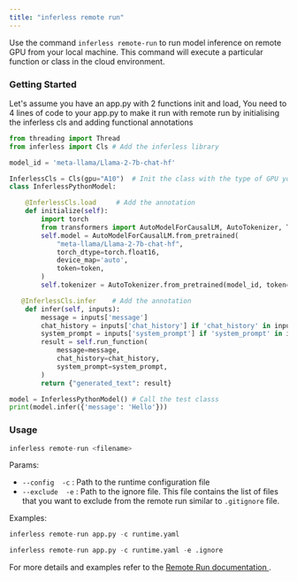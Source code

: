 ```yaml
---
title: "inferless remote run"
---
```

Use the command `inferless remote-run` to run model inference on remote GPU from your local machine.
This command will execute a particular function or class in the cloud environment.

### Getting Started 

Let's assume you have an app.py with 2 functions init and load, You need to 4 lines of code to your app.py to make it run with remote run by initialising the inferless cls and adding functional annotations 

```python 
from threading import Thread
from inferless import Cls # Add the inferless library 

model_id = 'meta-llama/Llama-2-7b-chat-hf'

InferlessCls = Cls(gpu="A10")  # Init the class with the type of GPU you want to run with 
class InferlessPythonModel:

    @InferlessCls.load     # Add the annotation 
    def initialize(self):
        import torch
        from transformers import AutoModelForCausalLM, AutoTokenizer, TextIteratorStreamer
        self.model = AutoModelForCausalLM.from_pretrained(
            "meta-llama/Llama-2-7b-chat-hf",
            torch_dtype=torch.float16,
            device_map='auto',
            token=token,
        )
        self.tokenizer = AutoTokenizer.from_pretrained(model_id, token=token)

   @InferlessCls.infer    # Add the annotation 
    def infer(self, inputs):
        message = inputs['message']
        chat_history = inputs['chat_history'] if 'chat_history' in inputs else []
        system_prompt = inputs['system_prompt'] if 'system_prompt' in inputs else ''
        result = self.run_function(
            message=message,
            chat_history=chat_history,
            system_prompt=system_prompt,
        )
        return {"generated_text": result}

model = InferlessPythonModel() # Call the test classs 
print(model.infer({'message': 'Hello'}))

````


### Usage

```python
inferless remote-run <filename> 
```

Params:
  - `--config  -c` : Path to the runtime configuration file
  - `--exclude  -e` : Path to the ignore file. This file contains the list of files that you want to exclude from the remote run similar to `.gitignore` file.


Examples:

```python
inferless remote-run app.py -c runtime.yaml 
```

```python
inferless remote-run app.py -c runtime.yaml -e .ignore
```

For more details and examples refer to the <a  href="/api-reference/remote-run" > Remote Run documentation </a>. 
